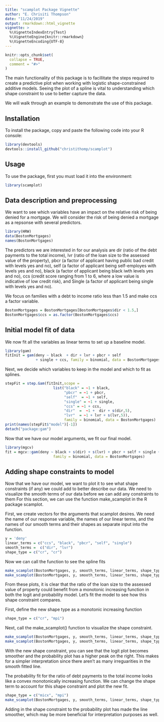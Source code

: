 ```yaml
---
title: "scamplot Package Vignette"
author: "E. Chrisiti Thompson"
date: "11/24/2019"
output: rmarkdown::html_vignette
vignette: >
  %\VignetteIndexEntry{Test}
  %\VignetteEngine{knitr::rmarkdown}
  %\VignetteEncoding{UTF-8}
---
```


```r
knitr::opts_chunk$set(
  collapse = TRUE,
  comment = "#>"
)
```

The main functionality of this package is to facillitate the steps required to create a predictive plot when working with logistic shape-constrained additive models. Seeing the plot of a spline is vital to understanding which shape constraint to use to better capture the data. 


We will walk through an example to demonstrate the use of this package.

## Installation
To install the package, copy and paste the following code into your R console:
```r
library(devtools)
devtools::install_github("christithomp/scamplot")
```

## Usage
To use the package, first you must load it into the environment:
```r
library(scamplot)
```

## Data description and preprocessing
We want to see which variables have an impact on the relative risk of being denied for a mortgage. We will consider the risk of being denied a mortgage as a repsonse with several predictors.
```r
library(HRW)
data(BostonMortgages)
names(BostonMortgages)
```
The predictors we are interested in for our analysis are dir (ratio of the debt payments to the total income), lvr (ratio of the loan size to the assessed value of the property), pbcr (a factor of applicant having public bad credit with levels yes and no), self (a factor of applicant being self-employes with levels yes and no), black (a factor of applicant being black iwth levels yes and no), ccs (credit score ranging from 1 to 6, where a low value is indicative of low credit risk), and Single (a factor of applicant being single with levels yes and no).


We focus on families with a debt to income ratio less than 1.5 and make ccs a factor variable.
```r
BostonMortgages = BostonMortgages[BostonMortgages$dir < 1.5,]
BostonMortgages$ccs = as.factor(BostonMortgages$ccs)
```

## Initial model fit of data
We now fit all the variables as linear terms to set up a baseline model.
```r
library(gam)
fitInit = gam(deny ~ black  + dir + lvr + pbcr + self 
              + single + ccs, family = binomial, data = BostonMortgages)
```

Next, we decide which variables to keep in the model and which to fit as splines.
```r
stepFit = step.Gam(fitInit,scope =
                      list("black" = ~1 + black,
                           "pbcr" = ~1 + pbcr,
                           "self"  = ~1 + self,
                           "single" = ~1 + single,
                           "ccs" = ~1 + ccs,
                           "dir"  =  ~1 +  dir + s(dir,5),
                           "lvr"  = ~1 + lvr + s(lvr,5)),
                           family = binomial, data = BostonMortgages)
print(names(stepFit$"model")[-1])
detach("package:gam")
```
 

 Now that we have our model arguments, we fit our final model.
```r
library(mgcv)
fit = mgcv::gam(deny ~ black + s(dir) + s(lvr) + pbcr + self + single + ccs,
                      family = binomial, data = BostonMortgages)
```

## Adding shape constraints to model
Now that we have our model, we want to plot it to see what shape constraints (if any) we could add to better describe our data. We need to visualize the smooth terms of our data before we can add any constraints to them For this section, we can use the function make_scamplot in the R package scamplot.


First, we create vectors for the arguments that scamplot desires. We need the name of our response variable, the names of our linear terms, and the names of our smooth terms and their shapes as separate input into the function.
```r
y = 'deny'
linear_terms = c("ccs", "black", "pbcr", "self", "single")
smooth_terms =  c("dir", "lvr")
shape_type = c("cr", "cr")
```

Now we can call the function to see the spline fits
```r
make_scamplot(BostonMortgages, y, smooth_terms, linear_terms, shape_type, type = "link")
make_scamplot(BostonMortgages, y, smooth_terms, linear_terms, shape_type, type = "response")
```

From these plots, it is clear that the ratio of the loan size to the assessed value of property could benefit from a monotonic increasing function in both the logit and probability model. Let's fit the model to see how this shape constraint compares.

First, define the new shape type as a monotonic increasing function
```r
shape_type = c("cr", "mpi")
```

Next, call the make_scamplot() function to visualize the shape constraint.
```r
make_scamplot(BostonMortgages, y, smooth_terms, linear_terms, shape_type, type = "link")
make_scamplot(BostonMortgages, y, smooth_terms, linear_terms, shape_type, type = "response")
```

With the new shape constraint, you can see that the logit plot becomes smoother and the probability plot has a higher peak on the right. This makes for a simpler interpretation since there aren't as many irreguarities in the smooth fitted line.


The probability fit for the ratio of debt payments to the total income looks like a convex monotonically increasing function. We can change the shape term to account for this shape constraint and plot the new fit.
```r
shape_type = c("micx", "mpi")
make_scamplot(BostonMortgages, y, smooth_terms, linear_terms, shape_type, type = "response")
```

Adding in the shape constraint to the probability plot has made the line smoother, which may be more beneficial for interpretation purposes as well.
